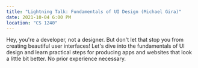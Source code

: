 ```yaml
---
title: "Lightning Talk: Fundamentals of UI Design (Michael Gira)"
date: 2021-10-04 6:00 PM
location: "CS 1240"
---
```

Hey, you're a developer, not a designer. But don't let that stop you from creating beautiful user interfaces! Let's dive into the fundamentals of UI design and learn practical steps for producing apps and websites that look a little bit better. No prior experience necessary.